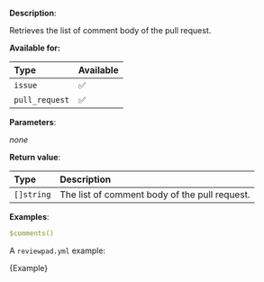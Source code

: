 
**Description**:

Retrieves the list of comment body of the pull request.

**Available for:**

| Type           | Available |
| :------------- | :-------- |
| `issue`        | ✅        |
| `pull_request` | ✅        |

**Parameters**:

_none_

**Return value**:

| Type       | Description                                   |
| :--------- | :-------------------------------------------- |
| `[]string` | The list of comment body of the pull request. |

**Examples**:

```yml
$comments()
```

A `reviewpad.yml` example:

<CodeBlock language="yml">{Example}</CodeBlock>
